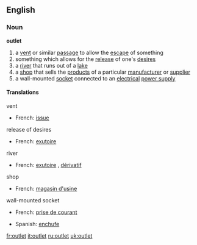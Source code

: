 ==English==

===Noun=== 
'''outlet'''
# a [[vent]] or similar [[passage]] to allow the [[escape]] of something
# something which allows for the [[release]] of one's [[desire]]s
# a [[river]] that runs out of a [[lake]]
# a [[shop]] that sells the [[product]]s of a particular [[manufacturer]] or [[supplier]]
# a wall-mounted [[socket]] connected to an [[electrical]] [[power supply]]

====Translations====
;vent
*French: [[issue]] {{f}}

;release of desires
*French: [[exutoire]] {{m}}

;river
*French: [[exutoire]] {{m}}, [[dérivatif]] {{m}}

;shop
*French: [[magasin d'usine]] {{m}}

;wall-mounted socket
{{top}}
*French: [[prise de courant]] {{f}}
{{mid}}
*Spanish: [[enchufe]] {{m}}
{{bottom}}

[[fr:outlet]]
[[it:outlet]]
[[ru:outlet]]
[[uk:outlet]]
